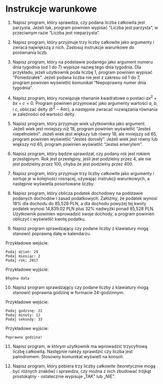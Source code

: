# Instrukcje warunkowe

1.  Napisz program, który sprawdza, czy podana liczba całkowita jest parzysta. Jeżeli tak, program powinien wypisać "Liczba jest parzysta", w przeciwnym razie "Liczba jest nieparzysta".

2.  Napisz program, który przyjmuje trzy liczby całkowite jako argumenty i zwraca największą z nich. Zastosuj instrukcje warunkowe do porównania liczb.

3.  Napisz program, który na podstawie podanego jako argument numeru dnia tygodnia (od 1 do 7) wypisze nazwę tego dnia tygodnia. Dla przykładu, jeżeli użytkownik poda liczbę 1, program powinien wypisać "Poniedziałek". Jeżeli podana liczba nie jest z zakresu od 1 do 7, program powinien wyświetlić komunikat "Niepoprawny numer dnia tygodnia".

4.  Napisz program, który rozwiązuje równanie kwadratowe o postaci $ax^2 + bx + c = 0$. Program powinien przyjmować jako argumenty wartości $a$, $b$, i $c$, obliczać delty ($b^2 - 4ac$), a następnie zwracać rozwiązania równania w zależności od wartości delty.

5.  Napisz program, który przyjmuje wiek użytkownika jako argument. Jeżeli wiek jest mniejszy niż 18, program powinien wyświetlić "Jesteś niepełnoletni". Jeżeli wiek jest większy lub równy 18, ale mniejszy od 65, program powinien wyświetlić "Jesteś dorosły". Jeżeli wiek jest równy lub większy niż 65, program powinien wyświetlić "Jesteś emerytem".

6.  Napisz program, który będzie sprawdzał, czy podany rok jest rokiem przestępnym. Rok jest przestępny, jeśli jest podzielny przez 4, ale nie jest podzielny przez 100, chyba że jest podzielny przez 400.

7.  Napisz program, który przyjmuje trzy liczby całkowite jako argumenty i sortuje je w kolejności rosnącej, używając instrukcji warunkowych, a następnie wyświetla posortowane liczby.

8.  Napisz program, który oblicza podatek dochodowy na podstawie podanych dochodów i zasad podatkowych. Załóżmy, że podatek wynosi 18% dla dochodu do 85,528 PLN, a dla dochodu powyżej tej kwoty podatek wynosi 14,839.02 PLN plus 32% nadwyżki ponad 85,528 PLN. Użytkownik powinien wprowadzić swoje dochody, a program powinien obliczyć i wyświetlić kwotę podatku.

9.  Napisz program sprawdzający czy podane liczby z klawiatury mogą stanowić poprawną datę w kalendarzu.

Przykładowe wejście:

```         
Podaj dzień: 29
Podaj miesiąc: 2
Podaj rok: 2017
```

Przykładowe wyjście:

```         
Błędna data
```

10. Napisz program sprawdzający czy podane liczby z klawiatury mogą stanowić poprawna godzinę w formacie 24-godzinnym.

Przykładowe wejście:

```         
Podaj godzinę: 22
Podaj minuty: 12
Podaj sekundy: 33
```

Przykładowe wyjście:

```         
Poprawna godzina!
```

11. Napisz program, w którym użytkownik ma wprowadzić trzycyfrową liczbę całkowitą. Następnie należy sprawdzić czy liczba jest palindromem. Stosowny komunikat wyświetl na konsoli.

12. Napisz program, który pobiera trzy liczby całkowite (teoretycznie mogą być różnych znaków) i sprawdza, czy można z nich zbudować trójkąt prostokątny - ostatecznie wypisuje „TAK" lub „NIE".
